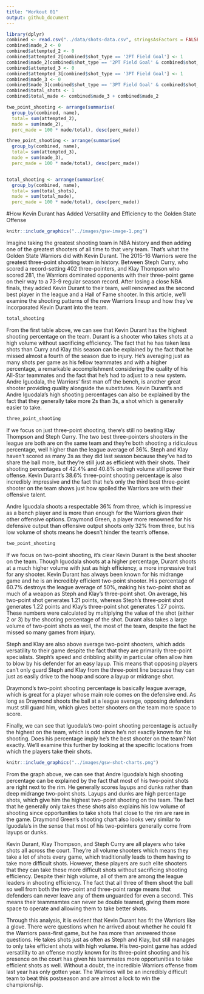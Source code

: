 ```yaml
---
title: "Workout 01"
output: github_document
---
```


```r
library(dplyr)
combined <- read.csv("../data/shots-data.csv", stringsAsFactors = FALSE)
combined$made_2 <- 0
combined$attempted_2 <- 0
combined$attempted_2[combined$shot_type == '2PT Field Goal'] <- 1
combined$made_2[combined$shot_type == '2PT Field Goal' & combined$shot_made_flag == 'shot_yes'] <- 1
combined$attempted_3 <- 0
combined$attempted_3[combined$shot_type == '3PT Field Goal'] <- 1
combined$made_3 <- 0
combined$made_3[combined$shot_type == '3PT Field Goal' & combined$shot_made_flag == 'shot_yes'] <- 1
combined$total_shots <- 1
combined$total_made <- combined$made_3 + combined$made_2

two_point_shooting <- arrange(summarise(
  group_by(combined, name),
  total= sum(attempted_2),
  made = sum(made_2), 
  perc_made = 100 * made/total), desc(perc_made))

three_point_shooting <- arrange(summarise(
  group_by(combined, name),
  total= sum(attempted_3),
  made = sum(made_3), 
  perc_made = 100 * made/total), desc(perc_made))


total_shooting <- arrange(summarise(
  group_by(combined, name),
  total= sum(total_shots),
  made = sum(total_made), 
  perc_made = 100 * made/total), desc(perc_made))
```


#How Kevin Durant has Added Versatility and Efficiency to the Golden State Offense


```r
knitr::include_graphics("../images/gsw-image-1.png")
```


Imagine taking the greatest shooting team in NBA history and then adding one of the greatest shooters of all time to that very team. That’s what the Golden State Warriors did with Kevin Durant. The 2015-16 Warriors were the greatest three-point shooting team in history. Between Steph Curry, who scored a record-setting 402 three-pointers, and Klay Thompson who scored 281, the Warriors dominated opponents with their three-point game on their way to a 73-9 regular season record. After losing a close NBA finals, they added Kevin Durant to their team, well renowned as the second best player in the league and a Hall of Fame shooter. In this article, we’ll examine the shooting patterns of the new Warriors lineup and how they’ve incorporated Kevin Durant into the team. 

```r
total_shooting
```

From the first table above, we can see that Kevin Durant has the highest shooting percentage on the team. Durant is a shooter who takes shots at a high volume without sacrificing efficiency. The fact that he has taken less shots than Curry and Klay this season can be explained by the fact that he missed almost a fourth of the season due to injury. He’s averaging just as many shots per game as his fellow teammates and with a higher percentage, a remarkable accomplishment considering the quality of his All-Star teammates and the fact that he’s had to adjust to a new system. Andre Iguodala, the Warriors’ first man off the bench, is another great shooter providing quality alongside the substitutes. Kevin Durant’s and Andre Iguodala’s high shooting percentages can also be explained by the fact that they generally take more 2s than 3s, a shot which is generally easier to take. 

```r
three_point_shooting
```


If we focus on just three-point shooting, there’s still no beating Klay Thompson and Steph Curry. The two best three-pointers shooters in the league are both are on the same team and they’re both shooting a ridiculous percentage, well higher than the league average of 36%. Steph and Klay haven’t scored as many 3s as they did last season because they’ve had to share the ball more, but they’re still just as efficient with their shots. Their shooting percentages of 42.4% and 40.8% on high volume still power their offense. Kevin Durant’s 38.6% three-point shooting percentage is also incredibly impressive and the fact that he’s only the third best three-point shooter on the team shows just how spoiled the Warriors are with their offensive talent. 

Andre Iguodala shoots a respectable 36% from three, which is impressive as a bench player and is more than enough for the Warriors given their other offensive options. Draymond Green, a player more renowned for his defensive output than offensive output shoots only 32% from three, but his low volume of shots means he doesn’t hinder the team’s offense. 

```r
two_point_shooting
```

If we focus on two-point shooting, it’s clear Kevin Durant is the best shooter on the team. Though Iguodala shoots at a higher percentage, Durant shoots at a much higher volume with just as high efficiency, a more impressive trait for any shooter. Kevin Durant has always been known for his midrange game and he is an incredibly efficient two-point shooter. His percentage of 60.7% destroys the league average of 50%, making his two-point shot as much of a weapon as Steph and Klay’s three-point shot. On average, his two-point shot generates 1.21 points, whereas Steph’s three-point shot generates 1.22 points and Klay’s three-point shot generates 1.27 points. These numbers were calculated by multiplying the value of the shot (either 2 or 3) by the shooting percentage of the shot. Durant also takes a large volume of two-point shots as well, the most of the team, despite the fact he missed so many games from injury. 

Steph and Klay are also above average two-point shooters, which adds versatility to their game despite the fact that they are primarily three-point specialists. Steph’s speed and dribbling ability in particular often allow him to blow by his defender for an easy layup. This means that opposing players can’t only guard Steph and Klay from the three-point line because they can just as easily drive to the hoop and score a layup or midrange shot. 

Draymond’s two-point shooting percentage is basically league average, which is great for a player whose main role comes on the defensive end. As long as Draymond shoots the ball at a league average, opposing defenders must still guard him, which gives better shooters on the team more space to score.

Finally, we can see that Iguodala’s two-point shooting percentage is actually the highest on the team, which is odd since he’s not exactly known for his shooting. Does his percentage imply he’s the best shooter on the team? Not exactly. We’ll examine this further by looking at the specific locations from which the players take their shots.  

```r
knitr::include_graphics("../images/gsw-shot-charts.png")

```


From the graph above, we can see that Andre Iguodala’s high shooting percentage can be explained by the fact that most of his two-point shots are right next to the rim. He generally scores layups and dunks rather than deep midrange two-point shots. Layups and dunks are high percentage shots, which give him the highest two-point shooting on the team. The fact that he generally only takes these shots also explains his low volume of shooting since opportunities to take shots that close to the rim are rare in the game. Draymond Green’s shooting chart also looks very similar to Iguodala’s in the sense that most of his two-pointers generally come from layups or dunks. 

Kevin Durant, Klay Thompson, and Steph Curry are all players who take shots all across the court. They’re all volume shooters which means they take a lot of shots every game, which traditionally leads to them having to take more difficult shots. However, these players are such elite shooters that they can take these more difficult shots without sacrificing shooting efficiency. Despite their high volume, all of them are among the league leaders in shooting efficiency. The fact that all three of them shoot the ball so well from both the two-point and three-point range means that defenders can never leave any of them unguarded for even a second. This means their teammamtes can never be double teamed, giving them more space to operate and allowing them to take better shots. 

Through this analysis, it is evident that Kevin Durant has fit the Warriors like a glove. There were questions when he arrived about whether he could fit the Warriors pass-first game, but he has more than answered those questions. He takes shots just as often as Steph and Klay, but still manages to only take efficient shots with high volume. His two-point game has added versatility to an offense mostly known for its three-point shooting and his presence on the court has given his teammates more opportunities to take efficient shots as well. Without a doubt, the incredible Warriors offense from last year has only gotten year. The Warriors will be an incredibly difficult team to beat this postseason and are almost a lock to win the championship.
